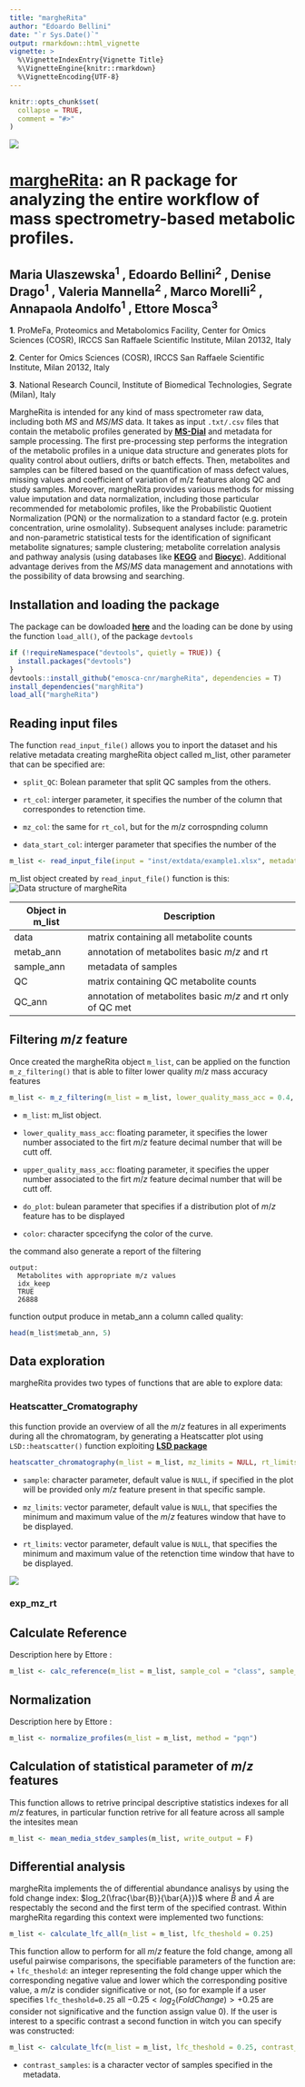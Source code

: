 ```yaml
---
title: "margheRita"
author: "Edoardo Bellini"
date: "`r Sys.Date()`"
output: rmarkdown::html_vignette
vignette: >
  %\VignetteIndexEntry{Vignette Title}
  %\VignetteEngine{knitr::rmarkdown}
  %\VignetteEncoding{UTF-8}
---
```


```r
knitr::opts_chunk$set(
  collapse = TRUE,
  comment = "#>"
)
```
![](images/logo.png)

# **[margheRita](https://github.com/emosca-cnr/margheRita)**: an R package for analyzing the entire workflow of mass spectrometry-based metabolic profiles.

## Maria Ulaszewska^**1**^ , Edoardo Bellini^**2**^ , Denise Drago^**1**^ , Valeria Mannella^**2**^ , Marco Morelli^**2**^ , Annapaola Andolfo^**1**^ , Ettore Mosca^**3**^

**1**. ProMeFa, Proteomics and Metabolomics Facility, Center for Omics Sciences (COSR), IRCCS San Raffaele Scientific Institute, Milan 20132, Italy

**2**. Center for Omics Sciences (COSR), IRCCS San Raffaele Scientific Institute, Milan 20132, Italy

**3**. National Research Council, Institute of Biomedical Technologies, Segrate (Milan), Italy



  
MargheRita is intended for any kind of mass spectrometer raw data, including both $MS$ and $MS/MS$ data. It takes as input `.txt/.csv` files that contain the metabolic profiles generated by **[MS-Dial](http://prime.psc.riken.jp/compms/msdial/main.html)** and metadata for sample processing. The first pre-processing step performs the integration of the metabolic profiles in a unique data structure and generates plots for quality control about outliers, drifts or batch effects. Then, metabolites and samples can be filtered based on the quantification of mass defect values, missing values and coefficient of variation of m/z features along QC and study samples. Moreover, margheRita provides various methods for missing value imputation and data normalization, including those particular recommended for metabolomic profiles, like the Probabilistic Quotient Normalization (PQN) or the normalization to a standard factor (e.g. protein concentration, urine osmolality). Subsequent analyses include: parametric and non-parametric statistical tests for the identification of significant metabolite signatures; sample clustering; metabolite correlation analysis and pathway analysis (using databases like **[KEGG](https://www.genome.jp/kegg/)** and **[Biocyc](https://biocyc.org)**). Additional advantage derives from the $MS/MS$ data management and annotations with the possibility of data browsing and searching.

## Installation and loading the package

The package can be dowloaded **[here](https://github.com/emosca-cnr/margheRita)** and the loading can be done by using the function `load_all()`, of the package `devtools`
```r
if (!requireNamespace("devtools", quietly = TRUE)) {
  install.packages("devtools")
}
devtools::install_github("emosca-cnr/margheRita", dependencies = T)
install_dependencies("marghRita")
load_all("margheRita")
```


## Reading input files

The function `read_input_file()` allows you to inport the dataset and his relative metadata creating margheRita object called m_list, other parameter that can be specified are:

+ `split_QC`: Bolean parameter that split QC samples from the others.

+ `rt_col`: interger parameter, it specifies the number of the column that correspondes to retenction time.

+ `mz_col`: the same for `rt_col`, but for the $m/z$ corrospnding column

+ `data_start_col`: interger parameter that specifies the number of the 
```r
m_list <- read_input_file(input = "inst/extdata/example1.xlsx", metadata = "inst/extdata/example1_meta.xlsx", split_QC = TRUE, rt_col = 2, mz_col =3 , data_start_col = 4)
```
m_list object created by `read_input_file()` function is this:
![Data structure of margheRita](images/m_list_str.png)

Object in m_list  | Description
------------- | -------------
data  | matrix containing all metabolite counts
metab_ann  | annotation of metabolites basic $m/z$ and rt
sample_ann | metadata of samples
QC | matrix containing QC metabolite counts
QC_ann | annotation of metabolites basic $m/z$ and rt only of QC met

## Filtering $m/z$ feature 

Once created the margheRita object `m_list`, can be applied on the function `m_z_filtering()` that is able to filter lower quality $m/z$ mass accuracy features

```r
m_list <- m_z_filtering(m_list = m_list, lower_quality_mass_acc = 0.4, upper_quality_mass_acc = 0.8, do_plot = T, color="black")
```

+ `m_list`: m_list object.

+ `lower_quality_mass_acc`: floating parameter, it specifies the lower number associated to the firt $m/z$ feature decimal number that will be cutt off.

+ `upper_quality_mass_acc`: floating parameter, it specifies the upper number associated to the firt $m/z$ feature decimal number that will be cutt off.

+ `do_plot`: bulean parameter that specifies if a distribution plot of $m/z$ feature has to be displayed

+ `color`: character spcecifyng the color of the curve. 

the command also generate a report of the filtering

    output:
      Metabolites with appropriate m/z values
      idx_keep
      TRUE 
      26888

function output produce in metab_ann a column called quality: 
```r
head(m_list$metab_ann, 5)
```

## Data exploration
margheRita provides two types of functions that are able to explore data:

### Heatscatter_Cromatography
this function provide an overview of all the $m/z$ features in all experiments during all the chromatogram, by generating a Heatscatter plot using `LSD::heatscatter()` function exploiting **[LSD package](https://cran.r-project.org/web/packages/LSD/index.html)**
```r
heatscatter_chromatography(m_list = m_list, mz_limits = NULL, rt_limits = NULL, sample = c("BAL_STAND"))
```
+ `sample`: character parameter, default value is `NULL`, if specified in the plot will be provided only $m/z$ feature present in that specific sample.

+ `mz_limits`: vector parameter, default value is `NULL`, that specifies the minimum and maximum value of the $m/z$ features window that have to be displayed.

+ `rt_limits`: vector parameter, default value is `NULL`, that specifies the minimum and maximum value of the retenction time window that have to be displayed.

![](images/hetascatter.png)


### exp_mz_rt


## Calculate Reference
Description here by Ettore :
```r
m_list <- calc_reference(m_list = m_list, sample_col = "class", sample_class = "QC", approach = "median")
```

## Normalization
Description here by Ettore :
```r
m_list <- normalize_profiles(m_list = m_list, method = "pqn")
```

## Calculation of statistical parameter of $m/z$ features 
This function allows to retrive principal descriptive statistics indexes for all $m/z$ features, in particular function retrive for all feature across all sample the intesites mean 
```r
m_list <- mean_media_stdev_samples(m_list, write_output = F)
```




## Differential analysis
margheRita implements the of differential abundance analisys by using the fold change index: $log_2(\frac{\bar{B}}{\bar{A}})$ where $\bar{B}$ and $\bar{A}$ are respectably the second and the first term of the specified contrast. Within margheRita regarding this context were implemented two functions:
```r
m_list <- calculate_lfc_all(m_list = m_list, lfc_theshold = 0.25)
```
This function allow to perform for all $m/z$ feature the fold change, among all useful pairwise comparisons, the specifiable parameters of the function are:
+ `lfc_theshold`: an integer representing the fold change upper which the corresponding negative value and lower which the corresponding positive value, a $m/z$ is condider significative or not, (so for example if a user specifies `lfc_theshold=0.25` all $-0.25<log_2(Fold Change)>+0.25$ are consider not significative and the function assign value 0).
If the user is interest to a specific contrast a second function in witch you can specify was constructed:
```r
m_list <- calculate_lfc(m_list = m_list, lfc_theshold = 0.25, contrast_samples = c("BAL_STAND", "NOD_STAND"))

```
+ `contrast_samples`: is a character vector of samples specified in the metadata.









